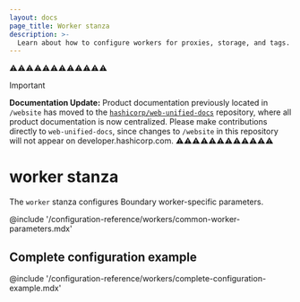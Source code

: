 ```yaml
---
layout: docs
page_title: Worker stanza
description: >-
  Learn about how to configure workers for proxies, storage, and tags.
---
```


⚠️⚠️⚠️⚠️⚠️⚠️⚠️⚠️⚠️⚠️⚠️⚠️
> [!IMPORTANT]  
> **Documentation Update:** Product documentation previously located in `/website` has moved to the [`hashicorp/web-unified-docs`](https://github.com/hashicorp/web-unified-docs) repository, where all product documentation is now centralized. Please make contributions directly to `web-unified-docs`, since changes to `/website` in this repository will not appear on developer.hashicorp.com.
⚠️⚠️⚠️⚠️⚠️⚠️⚠️⚠️⚠️⚠️⚠️⚠️

# worker stanza

The `worker` stanza configures Boundary worker-specific parameters.

@include '/configuration-reference/workers/common-worker-parameters.mdx'

## Complete configuration example

@include '/configuration-reference/workers/complete-configuration-example.mdx'